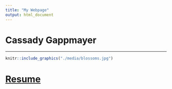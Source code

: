 ```yaml
---
title: "My Webpage"
output: html_document
---
```


# Cassady Gappmayer

___

```r
knitr::include_graphics("./media/blossoms.jpg")
```

# **[Resume](https://casgap.github.io/about-me/Resume.pdf)**

